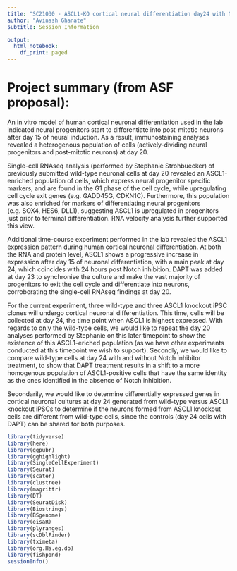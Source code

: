 ```yaml
---
title: "SC21030 - ASCL1-KO cortical neural differentiation day24 with Notch inhibition"
author: "Avinash Ghanate"
subtitle: Session Information

output:
  html_notebook: 
    df_print: paged
---
```


# Project summary (from ASF proposal):

An in vitro model of human cortical neuronal differentiation used in the lab indicated neural progenitors start to differentiate into post-mitotic neurons after day 15 of neural induction. As a result, immunostaining analyses revealed a heterogenous population of cells (actively-dividing neural progenitors and post-mitotic neurons) at day 20. 

Single-cell RNAseq analysis (performed by Stephanie Strohbuecker) of previously submitted wild-type neuronal cells at day 20 revealed an ASCL1-enriched population of cells, which express neural progenitor specific markers, and are found in the G1 phase of the cell cycle, while upregulating cell cycle exit genes (e.g. GADD45G, CDKN1C). Furthermore, this population was also enriched for markers of differentiating neural progenitors (e.g. SOX4, HES6, DLL1), suggesting ASCL1 is upregulated in progenitors just prior to terminal differentiation. RNA velocity analysis further supported this view. 

Additional time-course experiment performed in the lab revealed the ASCL1 expression pattern during human cortical neuronal differentiation. At both the RNA and protein level, ASCL1 shows a progressive increase in expression after day 15 of neuronal differentiation, with a main peak at day 24, which coincides with 24 hours post Notch inhibition. DAPT was added at day 23 to synchronise the culture and make the vast majority of progenitors to exit the cell cycle and differentiate into neurons, corroborating the single-cell RNAseq findings at day 20. 

For the current experiment, three wild-type and three ASCL1 knockout iPSC clones will undergo cortical neuronal differentiation. This time, cells will be collected at day 24, the time point when ASCL1 is highest expressed. With regards to only the wild-type cells, we would like to repeat the day 20 analyses performed by Stephanie on this later timepoint to show the existence of this ASCL1-eriched population (as we have other experiments conducted at this timepoint we wish to support). Secondly, we would like to compare wild-type cells at day 24 with and without Notch inhibitor treatment, to show that DAPT treatment results in a shift to a more homogenous population of ASCL1-positive cells that have the same identity as the ones identified in the absence of Notch inhibition. 

Secondarily,  we would like to determine differentially expressed genes in cortical neuronal cultures at day 24 generated from wild-type versus ASCL1 knockout iPSCs to determine if the neurons formed from ASCL1 knockout cells are different from wild-type cells, since the controls (day 24 cells with DAPT) can be shared for both purposes. 


  
```r
library(tidyverse)
library(here)
library(ggpubr)
library(gghighlight)
library(SingleCellExperiment)
library(Seurat)
library(scater)
library(clustree)
library(magrittr)
library(DT)
library(SeuratDisk)
library(Biostrings)
library(BSgenome)
library(eisaR)
library(plyranges)
library(scDblFinder)
library(tximeta)
library(org.Hs.eg.db)
library(fishpond)
sessionInfo()
```
  
  